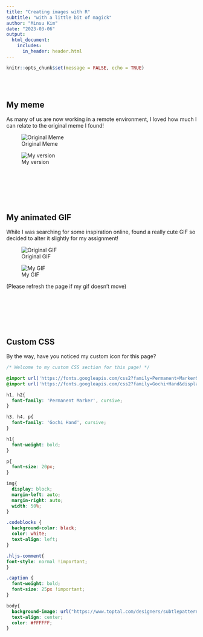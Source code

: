 ```yaml
---
title: "Creating images with R"
subtitle: "with a little bit of magick"
author: "Minsu Kim"
date: "2023-03-06"
output: 
  html_document:
    includes:
      in_header: header.html
---
```


```r
knitr::opts_chunk$set(message = FALSE, echo = TRUE)
```
<br>
<br>

## My meme

As many of us are now working in a remote environment, I loved how much I can relate to the original meme I found!

![Original Meme](https://i.chzbgr.com/full/9461717760/h279C13DE/cat-working-home-expectation-reality-s%C3%B6zero-ste-officially-shelby-sro)

![My version](my_meme.png)

```r
```

<br>
<br>
<br>
<br>

## My animated GIF

While I was searching for some inspiration online, found a really cute GIF so decided to alter it slightly for my assignment!

![Original GIF](https://media.tenor.com/TUDtiAnenSAAAAAC/hello-corgi.gif)

![My GIF](my_animation.gif)
<p> (Please refresh the page if my gif doesn't move) </p>

```r

```

<br>
<br>
<br>
<br>

## **Custom CSS**
<p> By the way, have you noticed my custom icon for this page? </p>
```css
/* Welcome to my custom CSS section for this page! */

@import url('https://fonts.googleapis.com/css2?family=Permanent+Marker&display=swap');
@import url('https://fonts.googleapis.com/css2?family=Gochi+Hand&display=swap');

h1, h2{
  font-family: 'Permanent Marker', cursive;
}

h3, h4, p{
  font-family: 'Gochi Hand', cursive;
}

h1{
  font-weight: bold;
}

p{
  font-size: 20px;
}

img{
  display: block;
  margin-left: auto;
  margin-right: auto;
  width: 50%;
}

.codeblocks {
  background-color: black;
  color: white;
  text-align: left;
}

.hljs-comment{
font-style: normal !important;
}

.caption {
  font-weight: bold;
  font-size: 25px !important;
}

body{ 
  background-image: url("https://www.toptal.com/designers/subtlepatterns/uploads/dark_wood.png"); 
  text-align: center;
  color: #FFFFFF;
}
```



